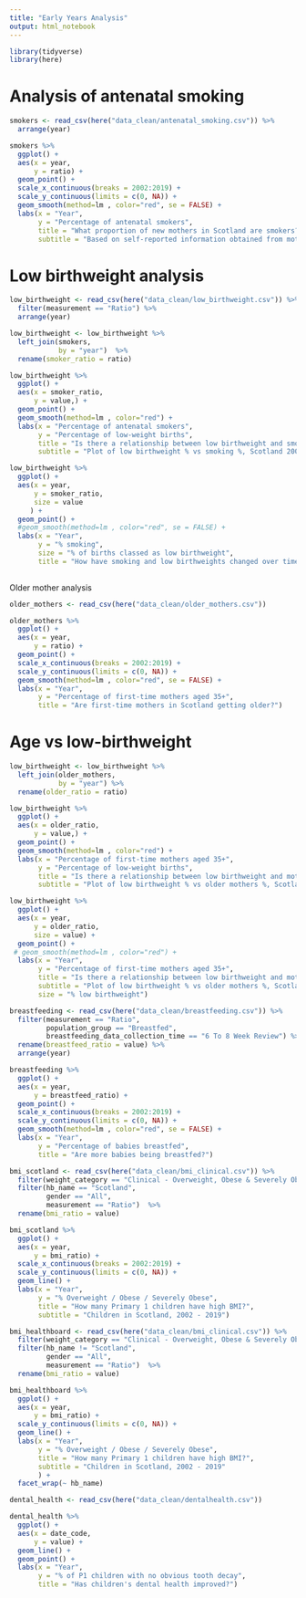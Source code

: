 ```yaml
---
title: "Early Years Analysis"
output: html_notebook
---
```


```r
library(tidyverse)
library(here)

```


# Analysis of antenatal smoking
```r
smokers <- read_csv(here("data_clean/antenatal_smoking.csv")) %>% 
  arrange(year)
```

```r
smokers %>% 
  ggplot() +
  aes(x = year,
      y = ratio) +
  geom_point() +
  scale_x_continuous(breaks = 2002:2019) +
  scale_y_continuous(limits = c(0, NA)) +
  geom_smooth(method=lm , color="red", se = FALSE) +
  labs(x = "Year",
       y = "Percentage of antenatal smokers",
       title = "What proportion of new mothers in Scotland are smokers?",
       subtitle = "Based on self-reported information obtained from mothers at their ante-natal visit")

```


# Low birthweight analysis
```r
low_birthweight <- read_csv(here("data_clean/low_birthweight.csv")) %>% 
  filter(measurement == "Ratio") %>% 
  arrange(year)
```

```r
low_birthweight <- low_birthweight %>% 
  left_join(smokers,
            by = "year")  %>% 
  rename(smoker_ratio = ratio)
```

```r
low_birthweight %>% 
  ggplot() +
  aes(x = smoker_ratio,
      y = value,) +
  geom_point() +
  geom_smooth(method=lm , color="red") +
  labs(x = "Percentage of antenatal smokers",
       y = "Percentage of low-weight births",
       title = "Is there a relationship between low birthweight and smoking?",
       subtitle = "Plot of low birthweight % vs smoking %, Scotland 2002 - 2019") 
```
```r
low_birthweight %>% 
  ggplot() +
  aes(x = year, 
      y = smoker_ratio,
      size = value
     ) +
  geom_point() +
  #geom_smooth(method=lm , color="red", se = FALSE) +
  labs(x = "Year",
       y = "% smoking",
       size = "% of births classed as low birthweight",
       title = "How have smoking and low birthweights changed over time?") 
 
```


Older mother analysis
```r
older_mothers <- read_csv(here("data_clean/older_mothers.csv"))
```

```r
older_mothers %>% 
  ggplot() +
  aes(x = year,
      y = ratio) +
  geom_point() +
  scale_x_continuous(breaks = 2002:2019) +
  scale_y_continuous(limits = c(0, NA)) +
  geom_smooth(method=lm , color="red", se = FALSE) +
  labs(x = "Year",
       y = "Percentage of first-time mothers aged 35+",
       title = "Are first-time mothers in Scotland getting older?")

```
# Age vs low-birthweight
```r
low_birthweight <- low_birthweight %>% 
  left_join(older_mothers,
            by = "year") %>% 
  rename(older_ratio = ratio)
```

```r
low_birthweight %>% 
  ggplot() +
  aes(x = older_ratio,
      y = value,) +
  geom_point() +
  geom_smooth(method=lm , color="red") +
  labs(x = "Percentage of first-time mothers aged 35+",
       y = "Percentage of low-weight births",
       title = "Is there a relationship between low birthweight and mother's age?",
       subtitle = "Plot of low birthweight % vs older mothers %, Scotland 2002 - 2019") 
```
```r
low_birthweight %>% 
  ggplot() +
  aes(x = year,
      y = older_ratio,
      size = value) +
  geom_point() +
 # geom_smooth(method=lm , color="red") +
  labs(x = "Year",
       y = "Percentage of first-time mothers aged 35+",
       title = "Is there a relationship between low birthweight and mother's age?",
       subtitle = "Plot of low birthweight % vs older mothers %, Scotland 2002 - 2019",
       size = "% low birthweight") 
```




```r
breastfeeding <- read_csv(here("data_clean/breastfeeding.csv")) %>% 
  filter(measurement == "Ratio",
         population_group == "Breastfed",
         breastfeeding_data_collection_time == "6 To 8 Week Review") %>% 
  rename(breastfeed_ratio = value) %>% 
  arrange(year)
```

```r
breastfeeding %>% 
  ggplot() +
  aes(x = year,
      y = breastfeed_ratio) +
  geom_point() +
  scale_x_continuous(breaks = 2002:2019) +
  scale_y_continuous(limits = c(0, NA)) +
  geom_smooth(method=lm , color="red", se = FALSE) +
  labs(x = "Year",
       y = "Percentage of babies breastfed",
       title = "Are more babies being breastfed?")
```

```r
bmi_scotland <- read_csv(here("data_clean/bmi_clinical.csv")) %>% 
  filter(weight_category == "Clinical - Overweight, Obese & Severely Obese") %>% 
  filter(hb_name == "Scotland",
         gender == "All",
         measurement == "Ratio")  %>% 
  rename(bmi_ratio = value)

```

```r
bmi_scotland %>% 
  ggplot() +
  aes(x = year,
      y = bmi_ratio) +
  scale_x_continuous(breaks = 2002:2019) +
  scale_y_continuous(limits = c(0, NA)) +
  geom_line() +
  labs(x = "Year",
       y = "% Overweight / Obese / Severely Obese",
       title = "How many Primary 1 children have high BMI?",
       subtitle = "Children in Scotland, 2002 - 2019")
```

```r
bmi_healthboard <- read_csv(here("data_clean/bmi_clinical.csv")) %>% 
  filter(weight_category == "Clinical - Overweight, Obese & Severely Obese") %>% 
  filter(hb_name != "Scotland",
         gender == "All",
         measurement == "Ratio")  %>% 
  rename(bmi_ratio = value)
```

```r
bmi_healthboard %>% 
  ggplot() +
  aes(x = year,
      y = bmi_ratio) +
  scale_y_continuous(limits = c(0, NA)) +
  geom_line() +
  labs(x = "Year",
       y = "% Overweight / Obese / Severely Obese",
       title = "How many Primary 1 children have high BMI?",
       subtitle = "Children in Scotland, 2002 - 2019"
       ) +
  facet_wrap(~ hb_name)
```




```r
dental_health <- read_csv(here("data_clean/dentalhealth.csv"))
```
```r
dental_health %>% 
  ggplot() +
  aes(x = date_code,
      y = value) +
  geom_line() +
  geom_point() +
  labs(x = "Year",
       y = "% of P1 children with no obvious tooth decay",
       title = "Has children's dental health improved?")
```



